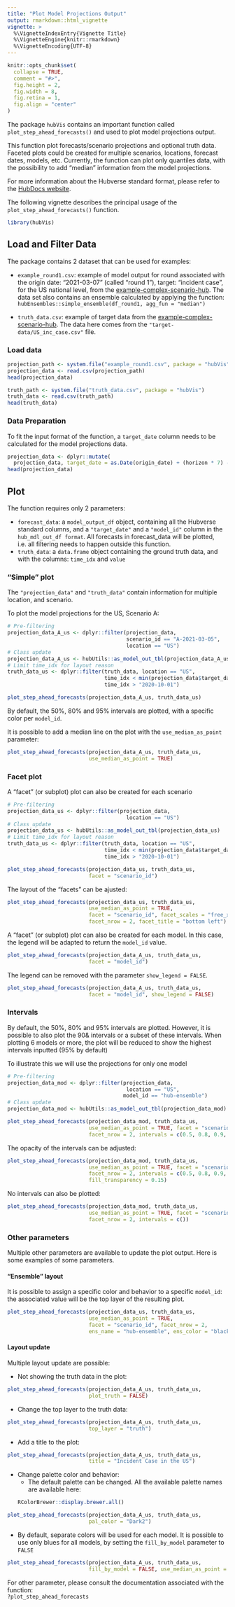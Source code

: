 ```yaml
---
title: "Plot Model Projections Output"
output: rmarkdown::html_vignette
vignette: >
  %\VignetteIndexEntry{Vignette Title}
  %\VignetteEngine{knitr::rmarkdown}
  %\VignetteEncoding{UTF-8}
---
```


```r
knitr::opts_chunk$set(
  collapse = TRUE,
  comment = "#>",
  fig.height = 2,
  fig.width = 8,
  fig.retina = 1,
  fig.align = "center"
)
```

The package `hubVis` contains an important function called 
`plot_step_ahead_forecasts()` and used to plot model projections output.

This function plot forecasts/scenario projections and optional truth data. 
Faceted plots could be created for multiple scenarios, locations, 
forecast dates, models, etc. 
Currently, the function can plot only quantiles data, with the possibility to 
add "median" information from the model projections.

For more information about the Hubverse standard format, please refer to the
[HubDocs website](https://hubdocs.readthedocs.io/en/latest/format/tasks.html).

The following vignette describes the principal usage of the 
`plot_step_ahead_forecasts()` function.

```r
library(hubVis)
```

## Load and Filter Data

The package contains 2 dataset that can be used for examples:

- `example_round1.csv`: example of model output for round associated with the 
origin date: "2021-03-07" (called "round 1"), target: "incident case", for the
US national level, from the
[example-complex-scenario-hub](https://github.com/Infectious-Disease-Modeling-Hubs/example-complex-scenario-hub). The data set also contains an ensemble calculated by applying the 
function: `hubEnsembles::simple_ensemble(df_round1, agg_fun = "median")`

- `truth_data.csv`: example of target data from the [example-complex-scenario-hub](https://github.com/Infectious-Disease-Modeling-Hubs/example-complex-scenario-hub). The data here comes from the `"target-data/US_inc_case.csv"` file.

### Load data

```r
projection_path <- system.file("example_round1.csv", package = "hubVis")
projection_data <- read.csv(projection_path)
head(projection_data)

truth_path <- system.file("truth_data.csv", package = "hubVis")
truth_data <- read.csv(truth_path)
head(truth_data)
```

### Data Preparation

To fit the input format of the function, a `target_date` column needs to be 
calculated for the model projections data.

```r
projection_data <- dplyr::mutate(
  projection_data, target_date = as.Date(origin_date) + (horizon * 7) - 1)
head(projection_data)
```

## Plot

The function requires only 2 parameters:

- `forecast_data`: a `model_output_df` object, containing all the Hubverse
standard columns, and a `"target_date"` and a `"model_id"` column in the 
`hub_mdl_out_df format`. All forecasts in forecast_data will be plotted, 
i.e. all filtering needs to happen outside this function.
- ` truth_data`: a `data.frame` object containing the ground truth data, and 
with the columns: `time_idx` and `value`

### "Simple" plot

The `"projection_data"` and `"truth_data"` contain information for multiple 
location, and scenario.

To plot the model projections for the US, Scenario A:

```r
# Pre-filtering
projection_data_A_us <- dplyr::filter(projection_data, 
                                      scenario_id == "A-2021-03-05", 
                                      location == "US")
# Class update
projection_data_A_us <- hubUtils::as_model_out_tbl(projection_data_A_us)
# Limit time_idx for layout reason
truth_data_us <- dplyr::filter(truth_data, location == "US", 
                               time_idx < min(projection_data$target_date) + 21,
                               time_idx > "2020-10-01")
```

```r
plot_step_ahead_forecasts(projection_data_A_us, truth_data_us)
```

By default, the 50%, 80% and 95% intervals are plotted, with a specific color 
per `model_id`.

It is possible to add a median line on the plot with the `use_median_as_point`
parameter:

```r
plot_step_ahead_forecasts(projection_data_A_us, truth_data_us, 
                          use_median_as_point = TRUE)
```


### Facet plot

A "facet" (or subplot) plot can also be created for each scenario

```r
# Pre-filtering
projection_data_us <- dplyr::filter(projection_data,
                                      location == "US")
# Class update
projection_data_us <- hubUtils::as_model_out_tbl(projection_data_us)
# Limit time_idx for layout reason
truth_data_us <- dplyr::filter(truth_data, location == "US", 
                               time_idx < min(projection_data$target_date) + 21,
                               time_idx > "2020-10-01")
```

```r
plot_step_ahead_forecasts(projection_data_us, truth_data_us, 
                          facet = "scenario_id")
```

The layout of the "facets" can be ajusted:

```r
plot_step_ahead_forecasts(projection_data_us, truth_data_us, 
                          use_median_as_point = TRUE,
                          facet = "scenario_id", facet_scales = "free_x", 
                          facet_nrow = 2, facet_title = "bottom left")
```

A "facet" (or subplot) plot can also be created for each model. In this case, 
the legend will be adapted to return the `model_id` value.

```r
plot_step_ahead_forecasts(projection_data_A_us, truth_data_us, 
                          facet = "model_id")
```

The legend can be removed with the parameter `show_legend = FALSE`.

```r
plot_step_ahead_forecasts(projection_data_A_us, truth_data_us, 
                          facet = "model_id", show_legend = FALSE)
```

### Intervals

By default, the 50%, 80% and 95% intervals are plotted. However, it is possible 
to also plot the 90& intervals or a subset of these intervals.
When plotting 6 models or more, the plot will be reduced to show the highest 
intervals inputted (95% by default)

To illustrate this we will use the projections for only one model

```r
# Pre-filtering
projection_data_mod <- dplyr::filter(projection_data,
                                      location == "US", 
                                     model_id == "hub-ensemble")
# Class update
projection_data_mod <- hubUtils::as_model_out_tbl(projection_data_mod)
```


```r
plot_step_ahead_forecasts(projection_data_mod, truth_data_us, 
                          use_median_as_point = TRUE, facet = "scenario_id", 
                          facet_nrow = 2, intervals = c(0.5, 0.8, 0.9, 0.95))
```

The opacity of the intervals can be adjusted:

```r
plot_step_ahead_forecasts(projection_data_mod, truth_data_us, 
                          use_median_as_point = TRUE, facet = "scenario_id", 
                          facet_nrow = 2, intervals = c(0.5, 0.8, 0.9, 0.95),
                          fill_transparency = 0.15)
```

No intervals can also be plotted:
```r
plot_step_ahead_forecasts(projection_data_mod, truth_data_us, 
                          use_median_as_point = TRUE, facet = "scenario_id", 
                          facet_nrow = 2, intervals = c())
```

### Other parameters

Multiple other parameters are available to update the plot output. Here is some
examples of some parameters.

#### "Ensemble" layout

It is possible to assign a specific color and behavior to a specific `model_id`:
the associated value will be the top layer of the resulting plot.

```r
plot_step_ahead_forecasts(projection_data_us, truth_data_us,
                          use_median_as_point = TRUE, 
                          facet = "scenario_id", facet_nrow = 2,
                          ens_name = "hub-ensemble", ens_color = "black")
```

#### Layout update

Multiple layout update are possible:

- Not showing the truth data in the plot:
```r
plot_step_ahead_forecasts(projection_data_A_us, truth_data_us, 
                          plot_truth = FALSE)
```

- Change the top layer to the truth data:
```r
plot_step_ahead_forecasts(projection_data_A_us, truth_data_us, 
                          top_layer = "truth")
```

- Add a title to the plot:
```r
plot_step_ahead_forecasts(projection_data_A_us, truth_data_us, 
                          title = "Incident Case in the US")
```

- Change palette color and behavior:
    - The default palette can be changed. All the available palette names are
    available here:
```r
RColorBrewer::display.brewer.all()
```

```r
plot_step_ahead_forecasts(projection_data_A_us, truth_data_us, 
                          pal_color = "Dark2")
```
  
  - By default, separate colors will be used for each model. It is possible to use only blues for all models, by setting the `fill_by_model` parameter to `FALSE`
```r
plot_step_ahead_forecasts(projection_data_A_us, truth_data_us, 
                          fill_by_model = FALSE, use_median_as_point = TRUE)
```

For other parameter, please consult the documentation associated with 
the function:  
`?plot_step_ahead_forecasts`

